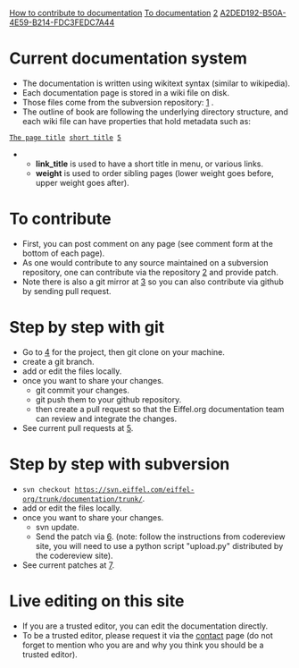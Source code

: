 [[Property:title|How to contribute to documentation]]
[[Property:link_title|To documentation]]
[[Property:weight|2]]
[[Property:uuid|A2DED192-B50A-4E59-B214-FDC3FEDC7A44]]

= Current documentation system =
* The documentation is written using wikitext syntax (similar to wikipedia).
* Each documentation page is stored in a wiki file on disk.
* Those files come from the subversion repository: [https://svn.eiffel.com/eiffel-org/trunk/documentation/trunk] .
* The outline of book are following the underlying directory structure, and each wiki file can have properties that hold metadata such as:
<code>
[[Property:title|The page title]]
[[Property:link_title|short title]]
[[Property:weight|5]]
</code>
** '''link_title''' is used to have a short title in menu, or various links.
** '''weight''' is used to order sibling pages (lower weight goes before, upper weight goes after).

= To contribute =
* First, you can post comment on any page (see comment form at the bottom of each page).
* As one would contribute to any source maintained on a subversion repository, one can contribute via the repository [https://svn.eiffel.com/eiffel-org/trunk/documentation/trunk/] and provide patch.
* Note there is also a git mirror at [https://github.com/eiffelsoftware/eiffel-org] so you can also contribute via github by sending pull request.

= Step by step with git =
* Go to [https://github.com/eiffelsoftware/eiffel-org] for the project, then git clone on your machine.
* create a git branch.
* add or edit the files locally.
* once you want to share your changes.
** git commit your changes.
** git push them to your github repository.
** then create a pull request so that the Eiffel.org documentation team can review and integrate the changes.
* See current pull requests at [https://github.com/EiffelSoftware/eiffel-org/pulls].

= Step by step with subversion =
* <code>svn checkout https://svn.eiffel.com/eiffel-org/trunk/documentation/trunk/</code>.
* add or edit the files locally.
* once you want to share your changes.
** svn update.
** Send the patch via [https://codereview.appspot.com/]. (note: follow the instructions from codereview site, you will need to use a python script "upload.py" distributed by the codereview site).
* See current patches at [https://codereview.appspot.com/search?base=https://svn.eiffel.com/eiffel-org/trunk/documentation/trunk/].

= Live editing on this site =
* If you are a trusted editor, you can edit the documentation directly.
* To be a trusted editor, please request it via the [https://www.eiffel.org/contact contact] page (do not forget to mention who you are and why you think you should be a trusted editor).
